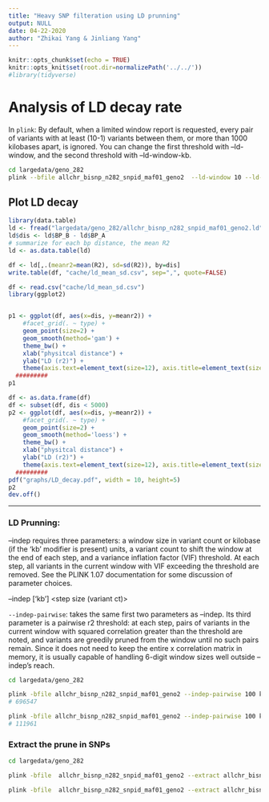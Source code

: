 ```yaml
---
title: "Heavy SNP filteration using LD prunning"
output: NULL
date: 04-22-2020
author: "Zhikai Yang & Jinliang Yang"
---
```


```r
knitr::opts_chunk$set(echo = TRUE) 
knitr::opts_knit$set(root.dir=normalizePath('../../')) 
#library(tidyverse)
```

# Analysis of LD decay rate

In `plink`:
By default, when a limited window report is requested, every pair of variants with at least (10-1) variants between them, or more than 1000 kilobases apart, is ignored. You can change the first threshold with --ld-window, and the second threshold with --ld-window-kb.

```bash
cd largedata/geno_282
plink --bfile allchr_bisnp_n282_snpid_maf01_geno2  --ld-window 10 --ld-window-kb 100 --r2 --ld-window-r2 0  --out allchr_bisnp_n282_snpid_maf01_geno2
```

## Plot LD decay

```r
library(data.table)
ld <- fread("largedata/geno_282/allchr_bisnp_n282_snpid_maf01_geno2.ld", data.table=FALSE)
ld$dis <- ld$BP_B - ld$BP_A
# summarize for each bp distance, the mean R2 
ld <- as.data.table(ld)

df <- ld[,.(meanr2=mean(R2), sd=sd(R2)), by=dis]
write.table(df, "cache/ld_mean_sd.csv", sep=",", quote=FALSE)

df <- read.csv("cache/ld_mean_sd.csv")
library(ggplot2)


p1 <- ggplot(df, aes(x=dis, y=meanr2)) +
    #facet_grid(. ~ type) +
    geom_point(size=2) +
    geom_smooth(method='gam') +
    theme_bw() +
    xlab("physitcal distance") +
    ylab("LD (r2)") +
    theme(axis.text=element_text(size=12), axis.title=element_text(size=15) )
  #########
p1

df <- as.data.frame(df)
df <- subset(df, dis < 5000)
p2 <- ggplot(df, aes(x=dis, y=meanr2)) +
    #facet_grid(. ~ type) +
    geom_point(size=2) +
    geom_smooth(method='loess') +
    theme_bw() +
    xlab("physitcal distance") +
    ylab("LD (r2)") +
    theme(axis.text=element_text(size=12), axis.title=element_text(size=15) )
  #########
pdf("graphs/LD_decay.pdf", width = 10, height=5)
p2
dev.off()
```


------------------------

### LD Prunning:

--indep requires three parameters: a window size in variant count or kilobase (if the 'kb' modifier is present) units, a variant count to shift the window at the end of each step, and a variance inflation factor (VIF) threshold. At each step, all variants in the current window with VIF exceeding the threshold are removed. See the PLINK 1.07 documentation for some discussion of parameter choices.

--indep <window size>['kb'] <step size (variant ct)> <VIF threshold>

`--indep-pairwise`: takes the same first two parameters as --indep. Its third parameter is a pairwise r2 threshold: at each step, pairs of variants in the current window with squared correlation greater than the threshold are noted, and variants are greedily pruned from the window until no such pairs remain. Since it does not need to keep the entire <window size> x <window size> correlation matrix in memory, it is usually capable of handling 6-digit window sizes well outside --indep's reach.


```bash
cd largedata/geno_282

plink -bfile allchr_bisnp_n282_snpid_maf01_geno2 --indep-pairwise 100 kb 10 0.1 --out allchr_bisnp_n282_snpid_maf01_geno2_pr1
# 696547

plink -bfile allchr_bisnp_n282_snpid_maf01_geno2 --indep-pairwise 100 kb 10 0.032 --out allchr_bisnp_n282_snpid_maf01_geno2_pr1_0.032
# 111961
```


### Extract the prune in SNPs

```bash
cd largedata/geno_282

plink -bfile  allchr_bisnp_n282_snpid_maf01_geno2 --extract allchr_bisnp_n282_snpid_maf01_geno2_pr1.prune.in --make-bed --out allchr_bisnp_n282_snpid_maf01_geno2_pruned

plink -bfile  allchr_bisnp_n282_snpid_maf01_geno2 --extract allchr_bisnp_n282_snpid_maf01_geno2_pr1_0.032.prune.in --make-bed --out allchr_bisnp_n282_snpid_maf01_geno2_0.032_pruned



```



